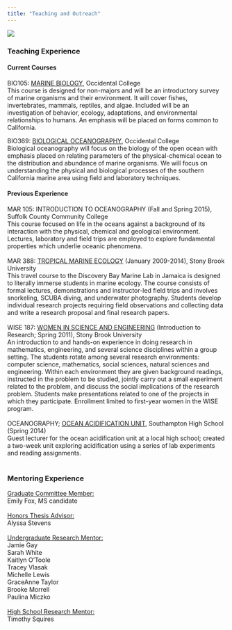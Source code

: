 ---
title: "Teaching and Outreach"
---

![](docs/quadrat.jpg)

### **Teaching Experience**

#### **Current Courses**

BIO105: [MARINE BIOLOGY](https://oxy.smartcatalogiq.com/en/2024-2025/catalog/course-descriptions/bio-biology/100/bio-105/), Occidental College\
This course is designed for non-majors and will be an introductory survey of marine organisms and their environment. It will cover fishes, invertebrates, mammals, reptiles, and algae. Included will be an investigation of behavior, ecology, adaptations, and environmental relationships to humans. An emphasis will be placed on forms common to California.

BIO369: [BIOLOGICAL OCEANOGRAPHY](https://oxy.smartcatalogiq.com/en/2024-2025/catalog/course-descriptions/bio-biology/300/bio-369/), Occidental College\
Biological oceanography will focus on the biology of the open ocean with emphasis placed on relating parameters of the physical-chemical ocean to the distribution and abundance of marine organisms. We will focus on understanding the physical and biological processes of the southern California marine area using field and laboratory techniques.

#### **Previous Experience**

MAR 105: INTRODUCTION TO OCEANOGRAPHY (Fall and Spring 2015), Suffolk County Community College\
This course focused on life in the oceans against a background of its interaction with the physical, chemical and geological environment. Lectures, laboratory and field trips are employed to explore fundamental properties which underlie oceanic phenomena.\
\
MAR 388: [TROPICAL MARINE ECOLOGY](http://www.tropical.blogs.com/) (January 2009-2014), Stony Brook University\
This travel course to the Discovery Bay Marine Lab in Jamaica is designed to literally immerse students in marine ecology. The course consists of formal lectures, demonstrations and instructor-led field trips and involves snorkeling, SCUBA diving, and underwater photography. Students develop individual research projects requiring field observations and collecting data and write a research proposal and final research papers.\
\
WISE 187: [WOMEN IN SCIENCE AND ENGINEERING](http://sb.cc.stonybrook.edu/bulletin/current/courses/wse/#187) (Introduction to Research; Spring 2011), Stony Brook University\
An introduction to and hands-on experience in doing research in mathematics, engineering, and several science disciplines within a group setting. The students rotate among several research environments: computer science, mathematics, social sciences, natural sciences and engineering. Within each environment they are given background readings, instructed in the problem to be studied, jointly carry out a small experiment related to the problem, and discuss the social implications of the research problem. Students make presentations related to one of the projects in which they participate. Enrollment limited to first-year women in the WISE program.\
\
OCEANOGRAPHY; [OCEAN ACIDIFICATION UNIT](http://www.southamptonschools.org/news.cfm?story=140824&school=1111), Southampton High School (Spring 2014)\
Guest lecturer for the ocean acidification unit at a local high school; created a two-week unit exploring acidification using a series of lab experiments and reading assignments.\
\

### **Mentoring Experience**

[Graduate Committee Member:]{.underline}\
Emily Fox, MS candidate\
\
[Honors Thesis Advisor:]{.underline}\
Alyssa Stevens\
\
[Undergraduate Research Mentor:]{.underline}\
Jamie Gay\
Sarah White\
Kaitlyn O'Toole\
Tracey Vlasak\
Michelle Lewis\
GraceAnne Taylor\
Brooke Morrell\
Paulina Miczko\
\
[High School Research Mentor:]{.underline}\
Timothy Squires
